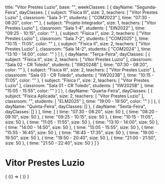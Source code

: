   title: "Vitor Prestes Luzio",
  base: "",
  weekClasses: [
    {
      dayName: "Segunda-Feira",
      dayClasses: [
        {
          subject: "Física III",
          size: 2,
          teachers: [
            "Vitor Prestes Luzio"
          ],
          classroom: "Sala 3-1",
          students: [
            "COM2023"
          ],
          time: "07:30 - 08:20",
          color: ""
        },
        {
          subject: "Projeto Integrador",
          size: 1,
          teachers: [
            "Vitor Prestes Luzio"
          ],
          classroom: "Sala 1-4",
          students: [
            "EIN2022"
          ],
          time: "09:25 - 10:15",
          color: ""
        },
        {
          subject: "Física I",
          size: 2,
          teachers: [
            "Vitor Prestes Luzio"
          ],
          classroom: "Sala 7-2",
          students: [
            "COM2025"
          ],
          time: "10:15 - 11:05",
          color: ""
        },
        {
          subject: "Física II",
          size: 2,
          teachers: [
            "Vitor Prestes Luzio"
          ],
          classroom: "Sala 14-2",
          students: [
            "COM2024"
          ],
          time: "13:10 - 14:00",
          color: ""
        }
      ]
    },
    {
      dayName: "Terça-Feira",
      dayClasses: [
        {
          subject: "Física II",
          size: 2,
          teachers: [
            "Vitor Prestes Luzio"
          ],
          classroom: "Sala 02 - CR Toledo",
          students: [
            "IIW2024B"
          ],
          time: "07:30 - 08:20",
          color: ""
        },
        {
          subject: "Física III",
          size: 2,
          teachers: [
            "Vitor Prestes Luzio"
          ],
          classroom: "Sala 03 - CR Toledo",
          students: [
            "IIW2023B"
          ],
          time: "10:15 - 11:05",
          color: ""
        },
        {
          subject: "Física I",
          size: 2,
          teachers: [
            "Vitor Prestes Luzio"
          ],
          classroom: "Sala 01 - CR Toledo",
          students: [
            "IIW2025B"
          ],
          time: "15:05 - 15:55",
          color: ""
        }
      ]
    },
    {
      dayName: "Quarta-Feira",
      dayClasses: [
        {
          subject: "Física Aplicada",
          size: 2,
          teachers: [
            "Vitor Prestes Luzio"
          ],
          classroom: "",
          students: [
            "ELM2025"
          ],
          time: "19:00 - 19:50",
          color: ""
        }
      ]
    },
    {
      dayName: "Quinta-Feira",
      dayClasses: []
    },
    {
      dayName: "Sexta-Feira",
      dayClasses: []
    }
  ],
  time: [
    {
      time: "07:30 - 08:20",
      size: 50
    },
    {
      time: "08:20 - 09:10",
      size: 50
    },
    {
      time: "09:25 - 10:15",
      size: 50
    },
    {
      time: "10:15 - 11:05",
      size: 50
    },
    {
      time: "11:05 - 11:55",
      size: 50
    },
    {
      time: "13:10 - 14:00",
      size: 50
    },
    {
      time: "14:00 - 14:50",
      size: 50
    },
    {
      time: "15:05 - 15:55",
      size: 50
    },
    {
      time: "15:55 - 16:45",
      size: 50
    },
    {
      time: "16:45 - 17:35",
      size: 50
    },
    {
      time: "19:00 - 19:50",
      size: 50
    },
    {
      time: "19:50 - 20:40",
      size: 50
    },
    {
      time: "21:00 - 21:50",
      size: 50
    },
    {
      time: "21:50 - 22:40",
      size: 50
    }
  ]
}

# Vitor Prestes Luzio

<div>
  {
    <BrowserOnly>
      {() => (
        <Grid
          title={data.title}
          weekClasses={data.weekClasses}
          time={data.time}
        />
      )}
    </BrowserOnly>
  }
</div>
